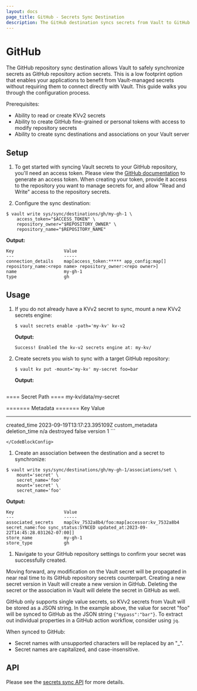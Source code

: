 ```yaml
---
layout: docs
page_title: GitHub - Secrets Sync Destination
description: The GitHub destination syncs secrets from Vault to GitHub.
---
```


# GitHub

The GitHub repository sync destination allows Vault to safely synchronize secrets as GitHub repository action secrets.
This is a low footprint option that enables your applications to benefit from Vault-managed secrets without requiring them
to connect directly with Vault. This guide walks you through the configuration process.

Prerequisites:

* Ability to read or create KVv2 secrets
* Ability to create GitHub fine-grained or personal tokens with access to modify repository secrets
* Ability to create sync destinations and associations on your Vault server

## Setup

1. To get started with syncing Vault secrets to your GitHub repository, you'll need an access token.
  Please view the [GitHub documentation](https://docs.github.com/en/authentication/keeping-your-account-and-data-secure/managing-your-personal-access-tokens)
  to generate an access token. When creating your token, provide it access to the repository you want to manage secrets for,
  and allow "Read and Write" access to the repository secrets.

1. Configure the sync destination:

  ```shell-session
  $ vault write sys/sync/destinations/gh/my-gh-1 \
      access_token="$ACCESS_TOKEN" \
      repository_owner="$REPOSITORY_OWNER" \
      repository_name="$REPOSITORY_NAME"
  ```

  **Output:**

  <CodeBlockConfig hideClipboard>
  
  ```text
  Key                   Value
  ---                   -----
  connection_details    map[access_token:***** app_config:map[] repository_name:<repo name> repository_owner:<repo owner>]
  name                  my-gh-1
  type                  gh
  ```

  </CodeBlockConfig>

## Usage

1. If you do not already have a KVv2 secret to sync, mount a new KVv2 secrets engine:

	```shell-session
	$ vault secrets enable -path='my-kv' kv-v2
	```

	**Output:**

	<CodeBlockConfig hideClipboard>

	```text
	Success! Enabled the kv-v2 secrets engine at: my-kv/
	```
	
	</CodeBlockConfig>

1. Create secrets you wish to sync with a target GitHub repository:

	```shell-session
	$ vault kv put -mount='my-kv' my-secret foo=bar
	```

	**Output:**

	<CodeBlockConfig hideClipboard>

	```text
  ==== Secret Path ====
  my-kv/data/my-secret
  
  ======= Metadata =======
  Key                Value
  ---                -----
  created_time       2023-09-19T13:17:23.395109Z
  custom_metadata    <nil>
  deletion_time      n/a
  destroyed          false
  version            1
	```
	
	</CodeBlockConfig>

1. Create an association between the destination and a secret to synchronize:

  ```shell-session
  $ vault write sys/sync/destinations/gh/my-gh-1/associations/set \
      mount='secret' \
      secret_name='foo'
      mount='secret' \
      secret_name='foo'
  ```

  **Output:**

  <CodeBlockConfig hideClipboard>
  
  ```text
  Key                   Value
  ---                   -----
  associated_secrets    map[kv_7532a8b4/foo:map[accessor:kv_7532a8b4 secret_name:foo sync_status:SYNCED updated_at:2023-09-22T14:45:28.031262-07:00]]
  store_name            my-gh-1
  store_type            gh
  ```

  </CodeBlockConfig>

  </CodeBlockConfig>

1. Navigate to your GitHub repository settings to confirm your secret was successfully created.

Moving forward, any modification on the Vault secret will be propagated in near real time to its GitHub repository secrets
counterpart. Creating a new secret version in Vault will create a new version in GitHub. Deleting the secret
or the association in Vault will delete the secret in GitHub as well.

<Note>

GitHub only supports single value secrets, so KVv2 secrets from Vault will be stored as a JSON string.
In the example above, the value for secret "foo" will be synced to GitHub as the JSON string `{"mypass":"bar"}`.
To extract out individual properties in a GitHub action workflow, consider using `jq`.

When synced to GitHub:
* Secret names with unsupported characters will be replaced by an "_".
* Secret names are capitalized, and case-insensitive.

</Note>


## API

Please see the [secrets sync API](/vault/api-docs/system/secrets-sync) for more details.
